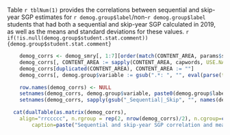 Table `r tblNum(1)` provides the correlations between sequential and skip-year SGP estimates for `r demog.group$label`/non-`r demog.group$label` students that had both a sequential and skip-year SGP calculated in 2019, as well as the means and standard deviations for these values. `r if(!is.null(demog.group$student.stat.comment)) {demog.group$student.stat.comment}`

```r
	demog_corrs <- demog_smry[, 1:7][order(match(CONTENT_AREA, params$subject_order))] # Means/SDs/Cors
	demog_corrs[, CONTENT_AREA := sapply(CONTENT_AREA, capwords, USE.NAMES=FALSE)]
	demog_corrs[duplicated(CONTENT_AREA), CONTENT_AREA := ""]
	demog_corrs[, demog.group$variable := gsub(".*: ", "", eval(parse(text = demog.group$variable)))]

	row.names(demog_corrs) <- NULL
	setnames(demog_corrs, demog.group$variable, paste0(demog.group$label, "_STATUS"))
	setnames(demog_corrs, sapply(gsub("_Sequential|_Skip", "", names(demog_corrs)), capwords, special.words=c(demog.group$label, "SGP", "SD", "SWD", "FRL", "ED", "EL", "ELL")))

  cat(dualTable(as.matrix(demog_corrs),
  	align="rrccccc", n.rgroup = rep(2, nrow(demog_corrs)/2), n.cgroup=c(3, 2, 2), cgroup=c("", "Sequential", "Skip Year"),
		caption=paste("Sequential and skip-year SGP correlation and mean/standard deviation by content area and",  demog.group$label, "status")))
```
